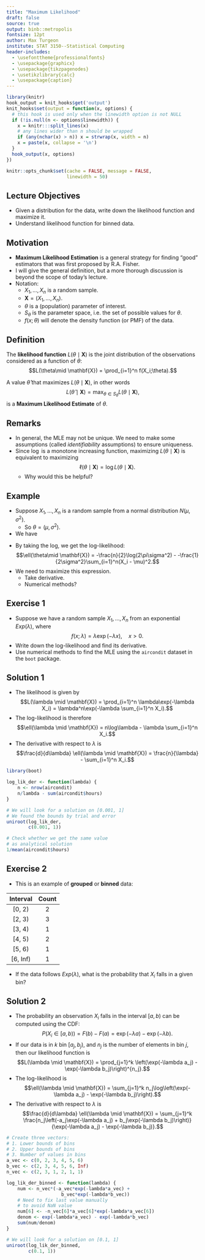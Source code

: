```yaml
---
title: "Maximum Likelihood"
draft: false
source: true
output: binb::metropolis
fontsize: 12pt
author: Max Turgeon
institute: STAT 3150--Statistical Computing
header-includes:
  - \usefonttheme{professionalfonts}
  - \usepackage{graphicx}
  - \usepackage{tikzpagenodes}
  - \usetikzlibrary{calc}
  - \usepackage{caption}
---
```


```r
library(knitr)
hook_output = knit_hooks$get('output')
knit_hooks$set(output = function(x, options) {
  # this hook is used only when the linewidth option is not NULL
  if (!is.null(n <- options$linewidth)) {
    x = knitr:::split_lines(x)
    # any lines wider than n should be wrapped
    if (any(nchar(x) > n)) x = strwrap(x, width = n)
    x = paste(x, collapse = '\n')
  }
  hook_output(x, options)
})

knitr::opts_chunk$set(cache = FALSE, message = FALSE,
                      linewidth = 50)
```

## Lecture Objectives

  - Given a distribution for the data, write down the likelihood function and maximize it.
  - Understand likelihood function for binned data.

## Motivation

  - **Maximum Likelihood Estimation** is a general strategy for finding "good" estimators that was first proposed by R.A. Fisher.
  - I will give the general definition, but a more thorough discussion is beyond the scope of today's lecture.
  - Notation:
    + $X_1, \ldots, X_n$ is a random sample.
    + $\mathbf{X} = (X_1, \ldots, X_n)$.
    + $\theta$ is a (population) parameter of interest.
    + $S_\theta$ is the parameter space, i.e. the set of possible values for $\theta$.
    + $f(x;\theta)$ will denote the density function (or PMF) of the data.

## Definition

The **likelihood function** $L(\theta\mid \mathbf{X})$ is the joint distribution of the observations considered as a function of $\theta$:
$$L(\theta\mid \mathbf{X}) = \prod_{i=1}^n f(X_i;\theta).$$

A value $\hat{\theta}$ that maximizes $L(\theta\mid \mathbf{X})$, in other words
$$L(\hat{\theta}\mid \mathbf{X}) = \max_{\theta\in S_\theta} L(\theta\mid \mathbf{X}),$$
is a **Maximum Likelihood Estimate** of $\theta$.

## Remarks

  - In general, the MLE may not be unique. We need to make some assumptions (called *identifiability* assumptions) to ensure uniqueness.
  - Since $\log$ is a monotone increasing function, maximizing $L(\theta\mid \mathbf{X})$ is equivalent to maximizing 
  $$\ell(\theta\mid \mathbf{X}) = \log L(\theta\mid \mathbf{X}).$$
    + Why would this be helpful?
    
## Example {.allowframebreaks}

   - Suppose $X_1, \ldots, X_n$ is a random sample from a normal distribution $N(\mu, \sigma^2)$.
     + So $\theta = (\mu, \sigma^2)$.
   - We have

\begin{align*}
L(\theta\mid \mathbf{X}) &= \prod_{i=1}^n f(X_i;\theta)\\
  &= \prod_{i=1}^n \frac{1}{\sqrt{2\pi\sigma^2}}\exp\left(-\frac{1}{2\sigma^2}(X_i - \mu)^2\right)\\
  &= \frac{1}{(2\pi\sigma^2)^{n/2}}\exp\left(-\frac{1}{2\sigma^2}\sum_{i=1}^n(X_i - \mu)^2\right)
\end{align*}

  - By taking the log, we get the log-likelihood:
  $$\ell(\theta\mid \mathbf{X}) = -\frac{n}{2}\log(2\pi\sigma^2) - -\frac{1}{2\sigma^2}\sum_{i=1}^n(X_i - \mu)^2.$$
  - We need to maximize this expression. 
    + Take derivative.
    + Numerical methods?
    
## Exercise 1

  - Suppose we have a random sample $X_1, \ldots, X_n$ from an exponential $Exp(\lambda)$, where
  $$f(x;\lambda) = \lambda\exp(-\lambda x), \quad x > 0.$$
  - Write down the log-likelihood and find its derivative.
  - Use numerical methods to find the MLE using the `aircondit` dataset in the `boot` package.

## Solution 1 {.allowframebreaks}

  - The likelihood is given by
  $$L(\lambda \mid \mathbf{X}) = \prod_{i=1}^n \lambda\exp(-\lambda X_i) = \lambda^n\exp(-\lambda \sum_{i=1}^n X_i).$$
  - The log-likelihood is therefore
  $$\ell(\lambda \mid \mathbf{X}) = n\log\lambda - \lambda \sum_{i=1}^n X_i.$$
  - The derivative with respect to $\lambda$ is 
  $$\frac{d}{d\lambda} \ell(\lambda \mid \mathbf{X}) = \frac{n}{\lambda} - \sum_{i=1}^n X_i.$$
  
```r
library(boot)

log_lik_der <- function(lambda) {
    n <- nrow(aircondit)
    n/lambda - sum(aircondit$hours) 
}

# We will look for a solution on [0.001, 1]
# We found the bounds by trial and error
uniroot(log_lik_der, 
        c(0.001, 1))

# Check whether we get the same value
# as analytical solution
1/mean(aircondit$hours)
```

## Exercise 2

  - This is an example of **grouped** or **binned** data:
  
| Interval | Count |
|:--------:|:-----:|
|  [0, 2)  |   2   |
|  [2, 3)  |   3   |
|  [3, 4)  |   1   |
|  [4, 5)  |   2   |
|  [5, 6)  |   1   |
| [6, Inf) |   1   |

  - If the data follows $Exp(\lambda)$, what is the probability that $X_i$ falls in a given bin?
  
## Solution 2 {.allowframebreaks}

  - The probability an observation $X_i$ falls in the interval $[a, b)$ can be computed using the CDF:
  $$P(X_i \in [a, b)) = F(b) - F(a) = \exp(-\lambda a) - \exp(-\lambda b).$$
  - If our data is in $k$ bin $[a_j, b_j)$, and $n_j$ is the number of elements in bin $j$, then our likelihood function is 
  $$L(\lambda \mid \mathbf{X}) = \prod_{j=1}^k \left(\exp(-\lambda a_j) - \exp(-\lambda b_j)\right)^{n_j}.$$
  - The log-likelihood is 
  $$\ell(\lambda \mid \mathbf{X}) = \sum_{j=1}^k n_j\log\left(\exp(-\lambda a_j) - \exp(-\lambda b_j)\right).$$
  - The derivative with respect to $\lambda$ is
  $$\frac{d}{d\lambda} \ell(\lambda \mid \mathbf{X}) = \sum_{j=1}^k \frac{n_j\left(-a_j\exp(-\lambda a_j) + b_j\exp(-\lambda b_j)\right)}{\exp(-\lambda a_j) - \exp(-\lambda b_j)}.$$
  
```r
# Create three vectors:
# 1. Lower bounds of bins
# 2. Upper bounds of bins
# 3. Number of values in bins
a_vec <- c(0, 2, 3, 4, 5, 6)
b_vec <- c(2, 3, 4, 5, 6, Inf)
n_vec <- c(2, 3, 1, 2, 1, 1)
```


```r
log_lik_der_binned <- function(lambda) {
    num <- n_vec*(-a_vec*exp(-lambda*a_vec) +
                    b_vec*exp(-lambda*b_vec))
    # Need to fix last value manually
    # to avoid NaN value
    num[6] <- -n_vec[6]*a_vec[6]*exp(-lambda*a_vec[6])
    denom <- exp(-lambda*a_vec) - exp(-lambda*b_vec)
    sum(num/denom)
}
```


```r
# We will look for a solution on [0.1, 1]
uniroot(log_lik_der_binned, 
        c(0.1, 1))
```


<!-- ## Exercise 3 -->

<!--   - This is an example of **censored data**. -->
<!--   - Suppose some observations are censored, i.e. we observe them for a period of time without any failure occurring. -->
<!--   - Therefore, we only know that $X_i > C_i$, where $C_i$ is the end of the observation period. -->
<!--   - What is the contribution of these observations to the likelihood? -->

<!-- ## Solution 3 {.allowframebreaks} -->

<!--   - If observations $X_i$ is censored after time $C_i$, then the probability of this happening is -->
<!--   $$ P(X_i > C_i) = 1 - F(C_i) = \exp(-\lambda C_i).$$ -->
<!--   - On the other hand, if we did observe a failure, then the contribution to the likelihood is still equal to  -->
<!--   $$f(X_i;\lambda) = \lambda\exp(-\lambda X_i).$$ -->
<!--   - Overall, the likelihood is given by -->
<!--   $$L(\lambda \mid \mathbf{X}) = \prod_{i=1}^n \left(\lambda\exp(-\lambda X_i)\right)^{1 - Z_i}\exp(-\lambda C_i)^{Z_i},$$ -->
<!--   where $Z_i = 1$ if the observation was censored. -->
<!--   - The log-likelihood is -->
<!--   $$\ell(\lambda \mid \mathbf{X}) = \sum_{i=1}^n (1 - Z_i)\left(\log(\lambda) - \lambda X_i\right) - Z_i\lambda C_i.$$ -->
<!--   - The derivative with respect to $\lambda$ is -->
<!--   $$\frac{d}{d\lambda} \ell(\lambda \mid \mathbf{X}) = \sum_{i=1}^n (1 - Z_i)\left(\frac{1}{\lambda} - X_i\right) - Z_i C_i.$$ -->
<!--   - Use the dataset `aml` in the `survival` package. -->
